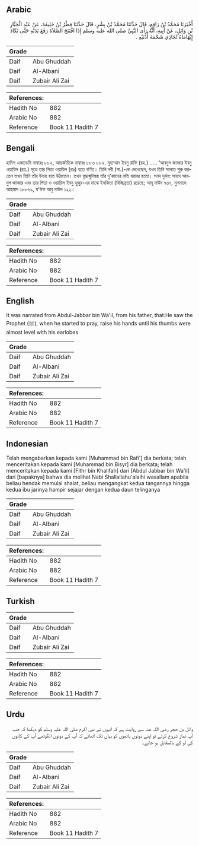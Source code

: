 ## Arabic


<div dir="rtl" lang="ar" style={{fontSize:'larger',backgroundColor:'#f8f9fa',padding:20}}>
أَخْبَرَنَا مُحَمَّدُ بْنُ رَافِعٍ، قَالَ حَدَّثَنَا مُحَمَّدُ بْنُ بِشْرٍ، قَالَ حَدَّثَنَا فِطْرُ بْنُ خَلِيفَةَ، عَنْ عَبْدِ الْجَبَّارِ بْنِ وَائِلٍ، عَنْ أَبِيهِ، أَنَّهُ رَأَى النَّبِيَّ صلى الله عليه وسلم إِذَا افْتَتَحَ الصَّلاَةَ رَفَعَ يَدَيْهِ حَتَّى تَكَادَ إِبْهَامَاهُ تُحَاذِي شَحْمَةَ أُذُنَيْهِ ‏.‏
</div>
<div style={{backgroundColor:'#f8f9fa',padding:20, marginBottom: 10}}><table> <thead> <tr> <th>Grade</th> <th></th> </tr> </thead> <tbody> <tr><td>Daif</td><td>Abu Ghuddah</td></tr><tr><td>Daif</td><td>Al-Albani</td></tr><tr><td>Daif</td><td>Zubair Ali Zai</td></tr></tbody></table><table> <thead> <tr> <th>References:</th> <th></th> </tr> </thead> <tbody><tr><td>Hadith No</td><td>882</td></tr><tr><td>Arabic No</td><td>882</td></tr><tr><td>Reference</td><td>Book 11 Hadith 7</td></tr></tbody></table></div>

## Bengali


<div dir="ltr" lang="bn" style={{fontSize:'larger',backgroundColor:'#f8f9fa',padding:20}}>
হাদিস একাডেমি নাম্বারঃ ৮৮২, আন্তর্জাতিক নাম্বারঃ ৮৮৩ ৮৮২. মুহাম্মাদ ইবনু রাফি (রহ.) ..... ‘আবদুল জাব্বার ইবনু ওয়ায়িল (রহ.) সূত্রে তার পিতা ওয়ায়িল (রাঃ) হতে বর্ণিত। তিনি নবী (সা.)-কে দেখেছেন, যখন তিনি সালাত শুরু করতেন তখন তিনি তাঁর উভয় হাত উঠাতেন। তখন বৃদ্ধাঙ্গুলিদ্বয় তাঁর দু'কানের লতি বরাবর হতো। সনদ দুর্বল: সনদে আবদুল জাব্বার এবং তার পিতা ও ওয়ায়িল ইবনু হুজুর-এর মাঝে ইনকিতা (বিচ্ছিন্নতা) রয়েছে; আবূ দাউদ ৭৩৭, মুসনাদে আহমাদ ১৮৮৬৯, য'ঈফ আবু দাউদ ১২২।
</div>
<div style={{backgroundColor:'#f8f9fa',padding:20, marginBottom: 10}}><table> <thead> <tr> <th>Grade</th> <th></th> </tr> </thead> <tbody> <tr><td>Daif</td><td>Abu Ghuddah</td></tr><tr><td>Daif</td><td>Al-Albani</td></tr><tr><td>Daif</td><td>Zubair Ali Zai</td></tr></tbody></table><table> <thead> <tr> <th>References:</th> <th></th> </tr> </thead> <tbody><tr><td>Hadith No</td><td>882</td></tr><tr><td>Arabic No</td><td>882</td></tr><tr><td>Reference</td><td>Book 11 Hadith 7</td></tr></tbody></table></div>

## English


<div dir="ltr" lang="en" style={{fontSize:'larger',backgroundColor:'#f8f9fa',padding:20}}>
It was narrated from Abdul-Jabbar bin Wa'il, from his father, that:He saw the Prophet (ﷺ), when he started to pray, raise his hands until his thumbs were almost level with his earlobes
</div>
<div style={{backgroundColor:'#f8f9fa',padding:20, marginBottom: 10}}><table> <thead> <tr> <th>Grade</th> <th></th> </tr> </thead> <tbody> <tr><td>Daif</td><td>Abu Ghuddah</td></tr><tr><td>Daif</td><td>Al-Albani</td></tr><tr><td>Daif</td><td>Zubair Ali Zai</td></tr></tbody></table><table> <thead> <tr> <th>References:</th> <th></th> </tr> </thead> <tbody><tr><td>Hadith No</td><td>882</td></tr><tr><td>Arabic No</td><td>882</td></tr><tr><td>Reference</td><td>Book 11 Hadith 7</td></tr></tbody></table></div>

## Indonesian


<div dir="ltr" lang="id" style={{fontSize:'larger',backgroundColor:'#f8f9fa',padding:20}}>
Telah mengabarkan kepada kami [Muhammad bin Rafi'] dia berkata; telah menceritakan kepada kami [Muhammad bin Bisyr] dia berkata; telah menceritakan kepada kami [Fithr bin Khalifah] dari [Abdul Jabbar bin Wa'il] dari [bapaknya] bahwa dia melihat Nabi Shallallahu'alaihi wasallam apabila beliau hendak memulai shalat, beliau mengangkat kedua tangannya hingga kedua ibu jarinya hampir sejajar dengan kedua daun telinganya
</div>
<div style={{backgroundColor:'#f8f9fa',padding:20, marginBottom: 10}}><table> <thead> <tr> <th>Grade</th> <th></th> </tr> </thead> <tbody> <tr><td>Daif</td><td>Abu Ghuddah</td></tr><tr><td>Daif</td><td>Al-Albani</td></tr><tr><td>Daif</td><td>Zubair Ali Zai</td></tr></tbody></table><table> <thead> <tr> <th>References:</th> <th></th> </tr> </thead> <tbody><tr><td>Hadith No</td><td>882</td></tr><tr><td>Arabic No</td><td>882</td></tr><tr><td>Reference</td><td>Book 11 Hadith 7</td></tr></tbody></table></div>

## Turkish


<div dir="ltr" lang="tr" style={{fontSize:'larger',backgroundColor:'#f8f9fa',padding:20}}>

</div>
<div style={{backgroundColor:'#f8f9fa',padding:20, marginBottom: 10}}><table> <thead> <tr> <th>Grade</th> <th></th> </tr> </thead> <tbody> <tr><td>Daif</td><td>Abu Ghuddah</td></tr><tr><td>Daif</td><td>Al-Albani</td></tr><tr><td>Daif</td><td>Zubair Ali Zai</td></tr></tbody></table><table> <thead> <tr> <th>References:</th> <th></th> </tr> </thead> <tbody><tr><td>Hadith No</td><td>882</td></tr><tr><td>Arabic No</td><td>882</td></tr><tr><td>Reference</td><td>Book 11 Hadith 7</td></tr></tbody></table></div>

## Urdu


<div dir="rtl" lang="ur" style={{fontSize:'larger',backgroundColor:'#f8f9fa',padding:20}}>
وائل بن حجر رضی اللہ عنہ سے روایت ہے کہ انہوں نے نبی اکرم صلی اللہ علیہ وسلم کو دیکھا کہ جب آپ نماز شروع کرتے تو اپنے دونوں ہاتھوں کو یہاں تک اٹھاتے کہ آپ کے دونوں انگوٹھے آپ کے کانوں کی لو کے بالمقابل ہو جاتے۔
</div>
<div style={{backgroundColor:'#f8f9fa',padding:20, marginBottom: 10}}><table> <thead> <tr> <th>Grade</th> <th></th> </tr> </thead> <tbody> <tr><td>Daif</td><td>Abu Ghuddah</td></tr><tr><td>Daif</td><td>Al-Albani</td></tr><tr><td>Daif</td><td>Zubair Ali Zai</td></tr></tbody></table><table> <thead> <tr> <th>References:</th> <th></th> </tr> </thead> <tbody><tr><td>Hadith No</td><td>882</td></tr><tr><td>Arabic No</td><td>882</td></tr><tr><td>Reference</td><td>Book 11 Hadith 7</td></tr></tbody></table></div>